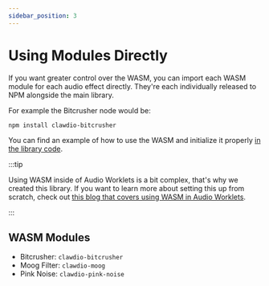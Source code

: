 ```yaml
---
sidebar_position: 3
---
```


# Using Modules Directly

If you want greater control over the WASM, you can import each WASM module for each audio effect directly. They're each individually released to NPM alongside the main library.

For example the Bitcrusher node would be:

```shell
npm install clawdio-bitcrusher
```

You can find an example of how to use the WASM and initialize it properly [in the library code](https://github.com/whoisryosuke/clawdio/tree/main/packages/clawdio/src/nodes/BitcrusherNode.ts).

:::tip

Using WASM inside of Audio Worklets is a bit complex, that's why we created this library. If you want to learn more about setting this up from scratch, check out [this blog that covers using WASM in Audio Worklets](https://whoisryosuke.com/blog/2025/processing-web-audio-with-rust-and-wasm).

:::

## WASM Modules

- Bitcrusher: `clawdio-bitcrusher`
- Moog Filter: `clawdio-moog`
- Pink Noise: `clawdio-pink-noise`

